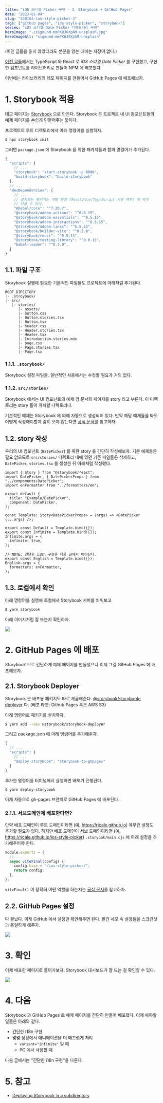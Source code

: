 ```yaml
---
title: "iOS 스타일 Picker 구현 - 3. Storybook + GitHub Pages"
date: "2023-01-04"
slug: "230104-ios-style-picker-3"
tags: ["github pages", "ios-style-picker", "storybook"]
series: "iOS 스타일 Date Picker 라이브러리 구현"
heroImage: "./sigmund-mmPK8J0XpAM-unsplash.jpg"
heroImageAlt: "sigmund-mmPK8J0XpAM-unsplash"
---
```


(이전 글들을 읽지 않았더라도 본문을 읽는 데에는 지장이 없다.)

[이전 글들](https://ricale.kr/blog/series/iOS%20%EC%8A%A4%ED%83%80%EC%9D%BC%20Date%20Picker%20%EB%9D%BC%EC%9D%B4%EB%B8%8C%EB%9F%AC%EB%A6%AC%20%EA%B5%AC%ED%98%84/)에서는 TypeScript 와 React 로 _iOS 스타일 Date Picker_ 를 구현했고, 구현한 컴포넌트를 라이브러리로 만들어 NPM 에 배포했다.

이번에는 라이브러리의 데모 페이지를 만들어서 GitHub Pages 에 배포해보자.

# 1. Storybook 적용

데모 페이지는 [Storybook](https://storybook.js.org/docs/react/get-started/introduction) 으로 만든다. Storybook 은 프로젝트 내 UI 컴포넌트들의 예제 페이지를 손쉽게 만들어주는 툴이다.

프로젝트의 루트 디렉토리에서 아래 명령어를 실행하자.

```sh
$ npx storybook init
```

그러면 `package.json` 에 Storybook 을 위한 패키지들과 함께 명령어가 추가된다.

```js
{
  "scripts": {
    // ...
    "storybook": "start-storybook -p 6006",
    "build-storybook": "build-storybook"
  },
  // ...
  "devDependencies": {
    // ...
    // 설치되는 패키지는 개발 환경 (React/Vue/TypeScript 사용 여부) 에 따라
    // 다를 수 있다.
    "@babel/core": "^7.20.7",
    "@storybook/addon-actions": "^6.5.15",
    "@storybook/addon-essentials": "^6.5.15",
    "@storybook/addon-interactions": "^6.5.15",
    "@storybook/addon-links": "^6.5.15",
    "@storybook/builder-vite": "^0.2.6",
    "@storybook/react": "^6.5.15",
    "@storybook/testing-library": "^0.0.13",
    "babel-loader": "^8.3.0",
  }
}
```

## 1.1. 파일 구조

Storybook 실행에 필요한 기본적인 파일들도 프로젝트에 아래처럼 추가된다.

```
ROOT_DIRECTORY
|- .stroybook/
|- src/
   |- stories/
      |- assets/
      |- button.css
      |- Button.stories.tsx
      |- Button.tsx
      |- header.css
      |- Header.stories.tsx
      |- Header.tsx
      |- Introduction.stories.mdx
      |- page.css
      |- Page.stories.tsx
      |- Page.tsx
```

### 1.1.1. `.storybook/`

Storybook 설정 파일들. 일반적인 사용에서는 수정할 필요가 거의 없다.

### 1.1.2. `src/stories/`

Storybook 에서는 UI 컴포넌트의 예제 겸 문서화 페이지를 story 라고 부른다. 이 디렉토리는 story 들이 위치할 디렉토리다.

기본적인 예제는 Storybook 에 의해 자동으로 생성되어 있다. 만약 해당 예제들을 봐도 어떻게 작성해야할지 감이 오지 않는다면 [공식 문서](https://storybook.js.org/docs/react/writing-stories/introduction)를 참고하자.

## 1.2. story 작성

우리의 UI 컴포넌트 (`DatePicker`) 를 위한 story 를 간단히 작성해보자. 기존 예제들은 필요 없으므로 `src/stories/` 디렉토리 내에 있던 기존 파일들은 삭제하고, `DatePicker.stories.tsx` 를 생성한 뒤 아래처럼 작성했다.

```tsx
import { Story } from "@storybook/react";
import DatePicker, { DatePickerProps } from "../components/DatePicker";
import enFormatter from "../formatters/en";

export default {
  title: "Example/DatePicker",
  component: DatePicker,
};

const Template: Story<DatePickerProps> = (args) => <DatePicker {...args} />;

export const Default = Template.bind({});
export const Infinite = Template.bind({});
Infinite.args = {
  infinite: true,
};

// NOTE: 간단한 i18n 구현은 다음 글에서 이어진다.
export const English = Template.bind({});
English.args = {
  formatters: enFormatter,
};
```

## 1.3. 로컬에서 확인

아래 명령어를 실행해 로컬에서 Storybook 서버를 띄워보고

```sh
$ yarn storybook
```

아래 이미지처럼 잘 뜨는지 확인하자.

![](./1.png)

# 2. GitHub Pages 에 배포

Storybook 으로 간단하게 예제 페이지를 만들었으니 이제 그걸 GitHub Pages 에 배포해보자.

## 2.1. Storybook Deployer

Storybook 은 배포용 패키지도 따로 제공해준다. [@storybook/storybook-deployer](https://www.npmjs.com/package/@storybook/storybook-deployer) 다. (배포 타겟: Github Pages 혹은 AWS S3)

아래 명령어로 패키지를 설치하자.

```sh
$ yarn add --dev @storybook/storybook-deployer
```

그리고 package.json 에 아래 명령어를 추가해주자.

```js
{
  // ...
  "scripts": {
    // ...
    "deploy-storybook": "storybook-to-ghpages"
  }
}
```

추가한 명령어를 터미널에서 실행하면 배포가 진행된다.

```sh
$ yarn deploy-storybook
```

이제 자동으로 gh-pages 브랜치로 GitHub Pages 에 배포된다.

### 2.1.1. 서브도메인에 배포한다면?

만약 배포 도메인이 루트 도메인이라면 (예, https://ricale.github.io) 아무런 설정도 추가할 필요가 없다. 하지만 배포 도메인이 서브 도메인이라면 (예, https://ricale.github.io/ios-style-picker) `.storybok/main.cjs` 에 아래 설정을 추가해주어야 한다.

```js
module.exports = {
  // ...
  async viteFinal(config) {
    config.base = "/ios-style-picker/";
    return config;
  },
};
```

`viteFinal()` 이 정확히 어떤 역할을 하는지는 [공식 문서](https://storybook.js.org/docs/react/builders/vite)를 참고하자.

## 2.2. GitHub Pages 설정

다 끝났다. 이제 GitHub 에서 설정만 확인해주면 된다. 빨간 네모 속 설정들을 스크린샷과 동일하게 해주자.

![](./2.png)

# 3. 확인

이제 배포한 페이지로 들어가보자. Storybook 대시보드가 잘 뜨는 걸 확인할 수 있다.

![](./3.png)

# 4. 다음

Storybook 과 GitHub Pages 로 예제 페이지를 간단히 만들어 배포했다. 이제 해야할 일들은 아래와 같다.

- 간단한 i18n 구현
- 몇몇 상황에서 애니메이션을 더 매끄럽게 처리
  - `variant="infinite"` 일 때
  - PC 에서 사용할 때

다음 글에서는 "간단한 i18n 구현"을 다룬다.

# 5. 참고

- [Deploying Storybook in a subdirectory](https://github.com/storybookjs/storybook/discussions/17433?sort=new)
